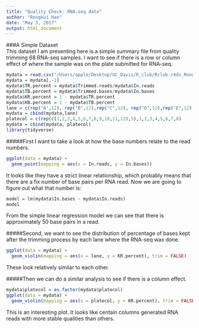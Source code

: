```yaml
---
title: "Quality Check: RNA-seq data"
author: "Rongkui Han"
date: "May 3, 2017"
output: html_document
---
```

###A Simple Dataset  
This dataset I am presenting here is a simple summary file from quality trimming 68 RNA-seq samples. I want to see if there is a row or column effect of where the sample was on the plate submitted for RNA-seq. 

```r
mydata = read.csv("/Users/apple/Desktop/UC_Davis/R_club/Rclub-r4ds_Rongkui.Han/R-club-Apr-26/Qtrimm.stat.csv")
mydata = mydata[,-1]
mydata$TR.percent = mydata$Trimmed.reads/mydata$In.reads
mydata$TB.percent = mydata$Trimmed.bases/mydata$In.bases
mydata$KR.percent = 1 - mydata$TR.percent
mydata$KB.percent = 1 - mydata$TB.percent
lane = c(rep("A",12), rep("B",12),rep("C",12), rep("D",12),rep("E",12),rep("F",8))
mydata = cbind(mydata,lane)
platecol = c(rep(c(1,2,3,4,5,6,7,8,9,10,11,12),5),1,2,3,4,5,6,7,8)
mydata = cbind(mydata, platecol)
library(tidyverse)
```

#####First I want to take a look at how the base numbers relate to the read numbers.  
```r
ggplot(data = mydata) +
  geom_point(mapping = aes(x = In.reads, y = In.bases))
```

It looks like they have a strict linear relationship, which probably means that there are a fix number of base pairs per RNA read. Now we are going to figure out what that number is:
```r
model = lm(mydata$In.bases ~ mydata$In.reads)
model
```
From the simple linear regression model we can see that there is approximately 50 base pairs in a read.  

#####Second, we want to see the distribution of percentage of bases kept after the trimming process by each lane where the RNA-seq was done.
```r
ggplot(data = mydata) +
  geom_violin(mapping = aes(x = lane, y = KR.percent), trim = FALSE)
```

These look relatively similar to each other.   

#####Then we can do a similar analysis to see if there is a column effect.
```r
mydata$platecol = as.factor(mydata$platecol)
ggplot(data = mydata) +
  geom_violin(mapping = aes(x = platecol, y = KR.percent), trim = FALSE)
```

This is an interesting plot. It looks like centain columns generated RNA reads with more stable qualities than others. 


